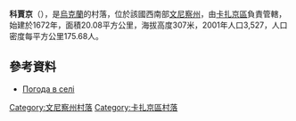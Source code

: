 {{coord|49|44|22|N|28|50|20|E|scale:30000|display=title}}

'''科賈京'''（{{lang-uk|Козятин}}），是[[烏克蘭|烏克蘭]]的村落，位於該國西南部[[文尼察州|文尼察州]]，由[[卡扎京區|卡扎京區]]負責管轄，始建於1672年，面積20.08平方公里，海拔高度307米，2001年人口3,527，人口密度每平方公里175.68人。

==參考資料==
*[http://weather.in.ua/ua/vinnickaja/11042 Погода в селі ] {{Wayback|url=http://weather.in.ua/ua/vinnickaja/11042 |date=20200813150423 }}

[[Category:文尼察州村落|Category:文尼察州村落]]
[[Category:卡扎京區村落|Category:卡扎京區村落]]


{{Vinnytsia-geo-stub}}